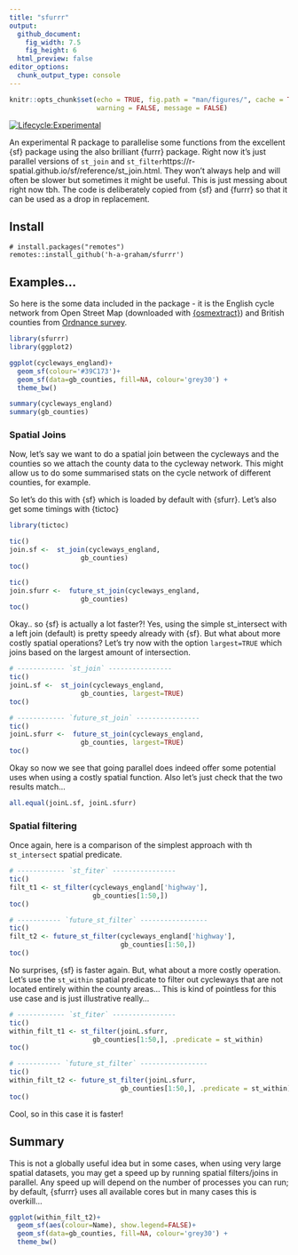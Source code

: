 ```yaml
---
title: "sfurrr"
output: 
  github_document:
    fig_width: 7.5
    fig_height: 6
  html_preview: false
editor_options: 
  chunk_output_type: console
---
```


```r
knitr::opts_chunk$set(echo = TRUE, fig.path = "man/figures/", cache = TRUE,
                      warning = FALSE, message = FALSE)
```
[![Lifecycle:Experimental](https://img.shields.io/badge/Lifecycle-Experimental-339999)](https://github.com/h-a-graham/sfurrr)

An experimental R package to parallelise some functions from the excellent {sf}
package using the also brilliant {furrr} package. Right now it's just parallel 
versions of `st_join` and `st_filter`https://r-spatial.github.io/sf/reference/st_join.html.
They won't always help and will often be slower but sometimes it might be useful. 
This is just messing about right now tbh. The code is deliberately copied from 
{sf} and {furrr} so that it can be used as a drop in replacement.


## Install
```
# install.packages("remotes")
remotes::install_github('h-a-graham/sfurrr')
```

## Examples...

So here is the some data included in the package - it is the English cycle network 
from Open Street Map (downloaded with [{osmextract}](https://docs.ropensci.org/osmextract/)) and
British counties from [Ordnance survey](https://osdatahub.os.uk/downloads/open/BoundaryLine).

``` r
library(sfurrr)
library(ggplot2)

ggplot(cycleways_england)+
  geom_sf(colour='#39C173')+
  geom_sf(data=gb_counties, fill=NA, colour='grey30') +
  theme_bw()

summary(cycleways_england)
summary(gb_counties)
```

### Spatial Joins
Now, let's say we want to do a spatial join between the cycleways and the counties
so we attach the county data to the cycleway network. This might allow us to do some 
summarised stats on the cycle network of different counties, for example.

So let's do this with {sf} which is loaded by default with {sfurr}. Let's also 
get some timings with {tictoc}

```r
library(tictoc)

tic()
join.sf <-  st_join(cycleways_england,
                  gb_counties)
toc()

tic()
join.sfurr <-  future_st_join(cycleways_england,
                  gb_counties)
toc()
```

Okay.. so {sf} is actually a lot faster?! Yes, using the simple st_intersect 
with a left join (default) is pretty speedy already with {sf}. But what about more
costly spatial operations? Let's try now with the option `largest=TRUE` which joins 
based on the largest amount of intersection.

```r
# ------------ `st_join` ----------------
tic()
joinL.sf <-  st_join(cycleways_england,
                  gb_counties, largest=TRUE)
toc()

# ------------ `future_st_join` ----------------
tic()
joinL.sfurr <-  future_st_join(cycleways_england,
                  gb_counties, largest=TRUE)
toc()
```

Okay so now we see that going parallel does indeed offer some potential uses when 
using a costly spatial function. Also let's just check that the two results match...

```r
all.equal(joinL.sf, joinL.sfurr)
```

### Spatial filtering

Once again, here is a comparison of the simplest approach with th `st_intersect`
spatial predicate. 

```r
# ------------ `st_fiter` ----------------
tic()
filt_t1 <- st_filter(cycleways_england['highway'],
                     gb_counties[1:50,])
toc()

# ----------- `future_st_filter` -----------------
tic()
filt_t2 <- future_st_filter(cycleways_england['highway'],
                            gb_counties[1:50,])
toc()

```

No surprises, {sf} is faster again. But, what about a more costly operation.
Let's use the `st_within` spatial predicate to filter out cycleways that are not 
located entirely  within the county areas... This is kind of pointless for this 
use case and is just illustrative really...

```r
# ------------ `st_fiter` ----------------
tic()
within_filt_t1 <- st_filter(joinL.sfurr,
                     gb_counties[1:50,], .predicate = st_within)
toc()

# ----------- `future_st_filter` -----------------
tic()
within_filt_t2 <- future_st_filter(joinL.sfurr,
                            gb_counties[1:50,], .predicate = st_within)
toc()
```

Cool, so in this case it is faster! 

## Summary
This is not a globally useful idea but in some cases, when using very large spatial
datasets, you may get a speed up by running spatial filters/joins in parallel.
Any speed up will depend on the number of processes you can run; by default,
{sfurrr} uses all available cores but in many cases this is overkill...

```r
ggplot(within_filt_t2)+
  geom_sf(aes(colour=Name), show.legend=FALSE)+
  geom_sf(data=gb_counties, fill=NA, colour='grey30') +
  theme_bw()
```

